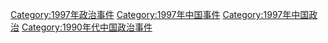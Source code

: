 [[Category:1997年政治事件|Category:1997年政治事件]]
[[Category:1997年中国事件|Category:1997年中国事件]]
[[Category:1997年中国政治|Category:1997年中国政治]]
[[Category:1990年代中国政治事件|Category:1990年代中国政治事件]]